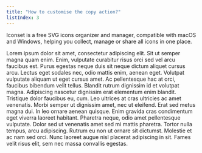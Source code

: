 ```yaml
---
title: "How to customise the copy action?"
listIndex: 3
---
```


Iconset is a free SVG icons organizer and manager, compatible with macOS and Windows, helping you collect, manage or share all icons in one place.

Lorem ipsum dolor sit amet, consectetur adipiscing elit. Sit ut semper magna quam enim. Enim, vulputate curabitur risus orci sed vel arcu faucibus est. Purus egestas neque duis sit neque dictum aliquet cursus arcu. Lectus eget sodales nec, odio mattis enim, aenean eget. Volutpat vulputate aliquam ut eget cursus amet. Ac pellentesque hac at orci, faucibus bibendum velit tellus.
Blandit rutrum dignissim id et volutpat magna. Adipiscing nascetur dignissim erat elementum enim blandit. Tristique dolor faucibus eu, cum. Leo ultrices at cras ultricies ac amet venenatis. Morbi semper ut dignissim amet, nec ut eleifend. Erat sed metus magna dui. In leo ornare aenean quisque. Enim gravida cras condimentum eget viverra laoreet habitant. Pharetra neque, odio amet pellentesque vulputate. Dolor sed ut venenatis amet sed mi mattis pharetra. Tortor nulla tempus, arcu adipiscing. Rutrum eu non ut ornare sit dictumst. Molestie et ac nam sed orci. Nunc laoreet augue nisl placerat adipiscing in sit. Fames velit risus elit, sem nec massa convallis egestas.

